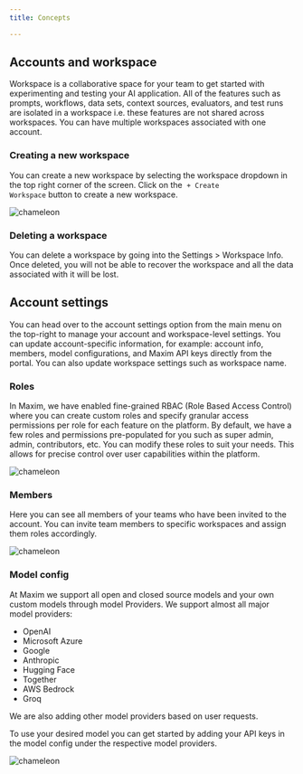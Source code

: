 ```yaml
---
title: Concepts

---
```

## Accounts and workspace
Workspace is a collaborative space for your team to get started with experimenting and testing your AI application. All of the features such as prompts, workflows, data sets, context sources, evaluators, and test runs are isolated in a workspace i.e. these features are not shared across workspaces. You can have multiple workspaces associated with one account.
 
### Creating a new workspace
You can create a new workspace by selecting the workspace dropdown in the top right corner of the screen. Click on the  <code>+ Create Workspace</code> button to create a new workspace.

<img src="./concepts/img1.png" alt="chameleon" />


### Deleting a workspace
You can delete a workspace by going into the Settings > Workspace Info. Once deleted, you will not be able to recover the workspace and all the data associated with it will be lost.

## Account settings
You can head over to the account settings option from the main menu on the top-right to manage your account and workspace-level settings. You can update account-specific information, for example: account info, members, model configurations, and Maxim API keys directly from the portal. You can also update workspace settings such as workspace name.

### Roles
In Maxim, we have enabled fine-grained RBAC (Role Based Access Control) where you can create custom roles and specify granular access permissions per role for each feature on the platform. By default, we have a few roles and permissions pre-populated for you such as super admin, admin, contributors, etc. You can modify these roles to suit your needs. This allows for precise control over user capabilities within the platform.

<img src="./concepts/img2.png" alt="chameleon" />


### Members
Here you can see all members of your teams who have been invited to the account. You can invite team members to specific workspaces and assign them roles accordingly. 

<img src="./concepts/img3.png" alt="chameleon" />

### Model config

At Maxim we support all open and closed source models and your own custom models through model Providers. We support almost all major model providers:

- OpenAI
- Microsoft Azure
- Google
- Anthropic
- Hugging Face
- Together
- AWS Bedrock
- Groq

We are also adding other model providers based on user requests. 

To use your desired model you can get started by adding your API keys in the model config under the respective model providers.

<img src="./concepts/img4.png" alt="chameleon" />


<Cards>
  <Card title="Introduction" href="https://nextjs.org/docs" />
  <Card title="Getting started" href="https://fumadocs.vercel.app" />
  
</Cards>

